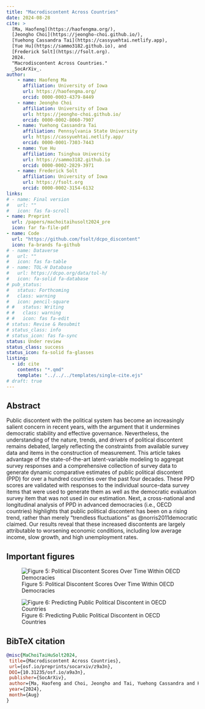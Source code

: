 ```yaml
---
title: "Macrodiscontent Across Countries"
date: 2024-08-28
cite: >
  [Ma, Haofeng](https://haofengma.org/),
  [Jeongho Choi](https://jeongho-choi.github.io/),
  [Yuehong Cassandra Tai](https://cassyuehtai.netlify.app), 
  [Yue Hu](https://sammo3182.github.io), and
  [Frederick Solt](https://fsolt.org). 
  2024.
  "Macrodiscontent Across Countries."
  _SocArXiv_.
author:
    - name: Haofeng Ma
      affiliation: University of Iowa
      url: https://haofengma.org/
      orcid: 0000-0003-4379-8449
    - name: Jeongho Choi
      affiliation: University of Iowa
      url: https://jeongho-choi.github.io/
      orcid: 0000-0002-8060-7907
    - name: Yuehong Cassandra Tai
      affiliation: Pennsylvania State University
      url: https://cassyuehtai.netlify.app/
      orcid: 0000-0001-7303-7443
    - name: Yue Hu
      affiliation: Tsinghua University
      url: https://sammo3182.github.io
      orcid: 0000-0002-2829-3971
    - name: Frederick Solt
      affiliation: University of Iowa
      url: https://fsolt.org
      orcid: 0000-0002-3154-6132
links:
# - name: Final version
#   url: ""
#   icon: fas fa-scroll
- name: Preprint
  url: /papers/machoitaihusolt2024_pre
  icon: far fa-file-pdf
- name: Code
  url: "https://github.com/fsolt/dcpo_discontent"
  icon: fa-brands fa-github
# - name: Dataverse
#   url: ""
#   icon: fas fa-table
# - name: TOL-H Database
#   url: https://dcpo.org/data/tol-h/
#   icon: fa-solid fa-database
# pub_status:
#   status: Forthcoming
#   class: warning
#   icon: pencil-square
# #   status: Writing
# #   class: warning
# #   icon: fas fa-edit
# status: Revise & Resubmit
# status_class: info
# status_icon: fas fa-sync
status: Under review
status_class: success
status_icon: fa-solid fa-glasses
listing:
  - id: cite
    contents: "*.qmd"
    template: "../../../templates/single-cite.ejs"
# draft: true
---
```


:::{#cite}
:::


## Abstract

Public discontent with the political system has become an increasingly salient concern in recent years, with the argument that it undermines democratic stability and effective governance. Nevertheless, the understanding of the nature, trends, and drivers of political discontent remains debated, largely reflecting the constraints from available survey data and items in the construction of measurement. This article takes advantage of the state-of-the-art latent-variable modeling to aggregat survey responses and a comprehensive collection of survey data to generate dynamic comparative estimates of public political discontent (PPD) for over a hundred countries over the past four decades. These PPD scores are validated with responses to the individual source-data survey items that were used to generate them as well as the democratic evaluation survey item that was not used in our estimation. Next, a cross-national and longitudinal analysis of PPD in advanced democracies (i.e., OECD countries) highlights that public political discontent has been on a rising trend, rather than merely “trendless fluctuations” as @norris2011democratic claimed. Our results reveal that these increased discontents are largely attributable to worsening economic conditions, including low average income, slow growth, and high unemployment rates.

## Important figures

![Figure 5: Political Discontent Scores Over Time Within OECD Democracies](discontent_fig5.png)

![Figure 6: Predicting Public Political Discontent in OECD Countries](discontent_fig6.png)

## BibTeX citation

```bibtex
@misc{MaChoiTaiHuSolt2024,
 title={Macrodiscontent Across Countries},
 url={osf.io/preprints/socarxiv/z9a3n},
 DOI={10.31235/osf.io/a9a3n},
 publisher={SocArXiv},
 author={Ma, Haofeng and Choi, Jeongho and Tai, Yuehong Cassandra and Hu, Yue and Solt, Frederick},
 year={2024},
 month={Aug}
}
```
